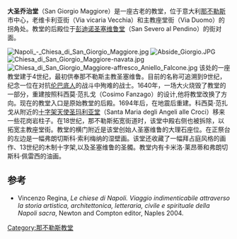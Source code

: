 {{No footnotes|time=2020-09-30T00:14:44+00:00}}
'''大圣乔治堂'''（San Giorgio Maggiore）是一座古老的教堂，位于意大利[[那不勒斯|那不勒斯]]市中心，老维卡利亚街（Via vicaria Vecchia）和主教座堂街（Via Duomo）的拐角处。教堂的后殿位于[[彭迪诺圣塞维鲁堂|彭迪诺圣塞维鲁堂]]（San Severo al Pendino）的街对面。

[[Image:Napoli_-_Chiesa_di_San_Giorgio_Maggiore.jpg|thumb]]
[[Image:Abside_Giorgio.JPG|thumb]]
[[Image:Chiesa_di_San_Giorgio_Maggiore-navata.jpg|thumb]]
[[Image:Chiesa_di_San_Giorgio_Maggiore-affresco_Aniello_Falcone.jpg|thumb]]
该处的一座教堂建于4世纪，最初供奉那不勒斯主教圣塞维鲁。目前的名称可追溯到9世纪，纪念一位在对抗[[伦巴底人|伦巴底人]]的战斗中殉难的战士。1640年，一场大火烧毁了教堂的一部分，重建按照科西莫·范扎戈（Cosimo Fanzago）的设计,他将教堂改换了方向。现在的教堂入口是原始教堂的后殿。1694年后，在地震后重建。科西莫·范扎戈从附近的[[十字架天使圣玛利亚堂|十字架天使圣玛利亚堂]]（Santa Maria degli Angeli alle Croci）移来一些花岗岩柱子。在18世纪，那不勒斯拓宽街道时，该堂中殿右侧也被拆除，以拓宽主教座堂街。教堂的横门附近是该堂创始人圣塞维鲁的大理石座位。在正祭台的左边是一幅弗朗切斯科·索利梅纳的湿壁画。该堂还收藏了一幅拜占庭风格的画作、13世纪的木制十字架,以及圣塞维鲁的圣髑。教堂内有卡米洛·莱昂蒂和弗朗切斯科·佩雷西的油画。

{{coord|40.849670|14.260630|display=title}}

==参考==
* Vincenzo Regina, ''Le chiese di Napoli. Viaggio indimenticabile attraverso la storia artistica, architettonica, letteraria, civile e spirituale della Napoli sacra'', Newton and Compton editor, Naples 2004.
<references/>
[[Category:那不勒斯教堂|Category:那不勒斯教堂]]